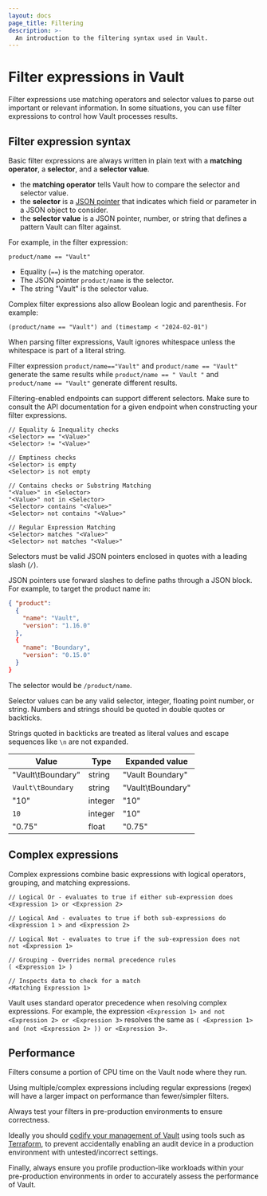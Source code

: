 ```yaml
---
layout: docs
page_title: Filtering
description: >-
  An introduction to the filtering syntax used in Vault.
---
```


# Filter expressions in Vault

Filter expressions use matching operators and selector values to parse
out important or relevant information. In some situations, you can use filter
expressions to control how Vault processes results.

## Filter expression syntax

Basic filter expressions are always written in plain text with a
**matching operator**, a **selector**, and a **selector value**.

- the **matching operator** tells Vault how to compare the selector and selector
  value.
- the **selector** is a [JSON pointer](https://tools.ietf.org/html/rfc6901) that
  indicates which field or parameter in a JSON object to consider.
- the **selector value** is a JSON pointer, number, or string that defines a
  pattern Vault can filter against.

For example, in the filter expression:

```text
product/name == "Vault"
```

- Equality (`==`) is the matching operator.
- The JSON pointer `product/name` is the selector.
- The string "Vault" is the selector value.

Complex filter expressions also allow Boolean logic and parenthesis. For example:

```text
(product/name == "Vault") and (timestamp < "2024-02-01")
```

When parsing filter expressions, Vault ignores whitespace unless the whitespace
is part of a literal string.

Filter expression
`product/name=="Vault"` and `product/name == "Vault"` generate the same results
while `product/name == " Vault "` and `product/name == "Vault"` generate
different results.

<Note title="Selectors are not universal">

  Filtering-enabled endpoints can support different selectors. Make sure to
  consult the API documentation for a given endpoint when constructing your
  filter expressions.

</Note>
<Tabs>

<Tab heading="Matching operators">



```text
// Equality & Inequality checks
<Selector> == "<Value>"
<Selector> != "<Value>"

// Emptiness checks
<Selector> is empty
<Selector> is not empty

// Contains checks or Substring Matching
"<Value>" in <Selector>
"<Value>" not in <Selector>
<Selector> contains "<Value>"
<Selector> not contains "<Value>"

// Regular Expression Matching
<Selector> matches "<Value>"
<Selector> not matches "<Value>"
```

</Tab>

<Tab heading="Selectors">


Selectors must be valid JSON pointers enclosed in quotes with a leading slash (`/`).


JSON pointers use forward slashes to define paths through a JSON block. For
example, to target the product name in:

```json
{ "product":
  {
    "name": "Vault",
    "version": "1.16.0"
  },
  {
    "name": "Boundary",
    "version": "0.15.0"
  }
}

```

The selector would be `/product/name`.


</Tab>

<Tab heading="Selector values">


Selector values can be any valid selector, integer, floating point number, or
string. Numbers and strings should be quoted in double quotes or backticks.

Strings quoted in backticks are treated as literal values and escape sequences
like `\n` are not expanded.

| Value             | Type    | Expanded value    |
|-------------------|---------|-------------------|
| "Vault\tBoundary" | string  | "Vault	Boundary" |
| `Vault\tBoundary` | string  | "Vault\tBoundary" |
| "10"              | integer | "10"              |
| `10`              | integer | "10"              |
| "0.75"            | float   | "0.75"            |


</Tab>

</Tabs>

## Complex expressions

Complex expressions combine basic expressions with logical operators, grouping, and matching expressions.

```text
// Logical Or - evaluates to true if either sub-expression does
<Expression 1> or <Expression 2>

// Logical And - evaluates to true if both sub-expressions do
<Expression 1 > and <Expression 2>

// Logical Not - evaluates to true if the sub-expression does not
not <Expression 1>

// Grouping - Overrides normal precedence rules
( <Expression 1> )

// Inspects data to check for a match
<Matching Expression 1>
```

Vault uses standard operator precedence when resolving complex
expressions. For example, the expression
`<Expression 1> and not <Expression 2> or <Expression 3>` resolves
the same as
`( <Expression 1> and (not <Expression 2> )) or <Expression 3>`.


## Performance

Filters consume a portion of CPU time on the Vault node where they run.

<Note title="Regular expressions">
  Using multiple/complex expressions including regular expressions
  (regex) will have a larger impact on performance than fewer/simpler filters.
</Note>

Always test your filters in pre-production environments to ensure correctness.

Ideally you should [codify your management of Vault](/vault/tutorials/operations/codify-mgmt-vault-terraform)
using tools such as [Terraform](https://www.terraform.io/), to prevent accidentally enabling an audit device
in a production environment with untested/incorrect settings.

Finally, always ensure you profile production-like workloads within your pre-production
environments in order to accurately assess the performance of Vault.
